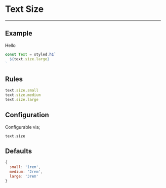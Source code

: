 
# Text Size

---

## Example

<Size>Hello</Size>

```js
const Text = styled.h1`
  ${text.size.large}
`
```

## Rules

```js
text.size.small
text.size.medium
text.size.large
```

## Configuration

Configurable via;

```
text.size
```

## Defaults

```js
{
  small: '1rem',
  medium: '2rem',
  large: '3rem'
}
```
